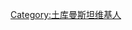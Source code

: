 {{Userbox
  |border-c = #000000
  |border-s = 1
  |id-c     = #000000
  |id-s     = 9
  |id-fc    = #ffffff
  |info-s   = 9
  |info-fc  = #000000
  |info-c   = #ffffff
  |id       = [[File:Flag of Turkmenistan.svg|60px]]
  |info     = 这个用户现在居住于[[土库曼斯坦]]。
}}
[[Category:土库曼斯坦维基人]]